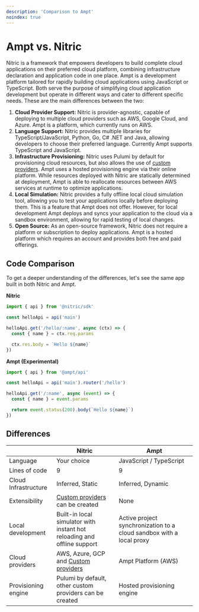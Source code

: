 ```yaml
---
description: 'Comparison to Ampt'
noindex: true
---
```


# Ampt vs. Nitric

Nitric is a framework that empowers developers to build complete cloud applications on their preferred cloud platform, combining infrastructure declaration and application code in one place. Ampt is a development platform tailored for rapidly building cloud applications using JavaScript or TypeScript. Both serve the purpose of simplifying cloud application development but operate in different ways and cater to different specific needs.
These are the main differences between the two:

1. **Cloud Provider Support:** Nitric is provider-agnostic, capable of deploying to multiple cloud providers such as AWS, Google Cloud, and Azure. Ampt is a platform, which currently runs on AWS.
2. **Language Support:** Nitric provides multiple libraries for TypeScript/JavaScript, Python, Go, C# .NET and Java, allowing developers to choose their preferred language. Currently Ampt supports TypeScript and JavaScript.
3. **Infrastructure Provisioning:** Nitric uses Pulumi by default for provisioning cloud resources, but also allows the use of [custom providers](/providers/custom/create). Ampt uses a hosted provisioning engine via their online platform. While resources deployed with Nitric are statically determined at deployment, Ampt is able to reallocate resources between AWS services at runtime to optimize applications.
4. **Local Simulation:** Nitric provides a fully offline local cloud simulation tool, allowing you to test your applications locally before deploying them. This is a feature that Ampt does not offer. However, for local development Ampt deploys and syncs your application to the cloud via a sandbox environment, allowing for rapid testing of local changes.
5. **Open Source:** As an open-source framework, Nitric does not require a platform or subscription to deploy applications. Ampt is a hosted platform which requires an account and provides both free and paid offerings.

## Code Comparison

To get a deeper understanding of the differences, let's see the same app built in both Nitric and Ampt.

<Row>

<Col>

**Nitric**

```typescript title:hello.ts
import { api } from '@nitric/sdk'

const helloApi = api('main')

helloApi.get('/hello/:name', async (ctx) => {
  const { name } = ctx.req.params

  ctx.res.body = `Hello ${name}`
})
```

</Col>

<Col>

**Ampt (Experimental)**

```typescript title:hello.ts
import { api } from '@ampt/api'

const helloApi = api('main').router('/hello')

helloApi.get('/:name', async (event) => {
  const { name } = event.params

  return event.status(200).body(`Hello ${name}`)
})
```

</Col>

</Row>

## Differences

|                      | Nitric                                                                  | Ampt                                                                 |
| -------------------- | ----------------------------------------------------------------------- | -------------------------------------------------------------------- |
| Language             | Your choice                                                             | JavaScript / TypeScript                                              |
| Lines of code        | 9                                                                       | 9                                                                    |
| Cloud Infrastructure | Inferred, Static                                                        | Inferred, Dynamic                                                    |
| Extensibility        | [Custom providers](/providers/custom/create) can be created             | None                                                                 |
| Local development    | Built-in local simulator with instant hot reloading and offline support | Active project synchronization to a cloud sandbox with a local proxy |
| Cloud providers      | AWS, Azure, GCP and [Custom providers](/providers/custom/create)        | Ampt Platform (AWS)                                                  |
| Provisioning engine  | Pulumi by default, other custom providers can be created                | Hosted provisioning engine                                           |
